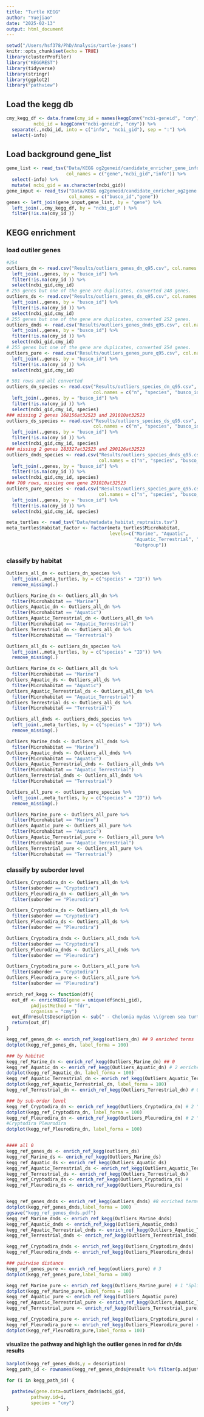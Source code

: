 ```yaml
---
title: "Turtle KEGG"
author: "Yuejiao"
date: "2025-02-13"
output: html_document
---
```


```r
setwd("/Users/hsf378/PhD/Analysis/turtle-jeans")
knitr::opts_chunk$set(echo = TRUE)
library(clusterProfiler)
library("KEGGREST")
library(tidyverse)
library(stringr)
library(ggplot2)
library("pathview")
```

## Load the kegg db

```r
cmy_kegg_df <- data.frame(cmy_id = names(keggConv("ncbi-geneid", "cmy")),
          ncbi_id = keggConv("ncbi-geneid", "cmy")) %>% 
  separate(.,ncbi_id, into = c("info", "ncbi_gid"), sep = ":") %>% 
  select(-info) 
```


## Load background gene_list

```r
gene_list <- read_tsv("Data/KEGG og2geneid/candidate_enricher_gene_info.txt", 
                      col_names = c("gene","ncbi_gid","info")) %>% 
  select(-info) %>% 
  mutate( ncbi_gid = as.character(ncbi_gid))
gene_input <- read_tsv("Data/KEGG og2geneid/candidate_enricher_og2gene.txt",
                       col_names = c("busco_id","gene"))
genes <- left_join(gene_input,gene_list, by = "gene") %>% 
  left_join(.,cmy_kegg_df, by = "ncbi_gid" ) %>% 
  filter(!is.na(cmy_id ))
```

## KEGG enrichment

### load outiler genes
```r
#254
outliers_dn <- read.csv("Results/outliers_genes_dn_q95.csv", col.names = c("n", "busco_id")) %>% 
  left_join(.,genes, by = "busco_id") %>% 
  filter(!is.na(cmy_id )) %>% 
  select(ncbi_gid,cmy_id)
# 255 genes but one of the gene are duplicates, converted 248 genes. 
outliers_ds <- read.csv("Results/outliers_genes_ds_q95.csv", col.names = c("n", "busco_id")) %>% 
  left_join(.,genes, by = "busco_id") %>% 
  filter(!is.na(cmy_id )) %>% 
  select(ncbi_gid,cmy_id)
# 255 genes but one of the gene are duplicates, converted 252 genes.
outliers_dnds <- read.csv("Results/outliers_genes_dnds_q95.csv", col.names = c("n", "busco_id")) %>% 
  left_join(.,genes, by = "busco_id") %>% 
  filter(!is.na(cmy_id )) %>% 
  select(ncbi_gid,cmy_id)
# 255 genes but one of the gene are duplicates, converted 254 genes.
outliers_pure <- read.csv("Results/outliers_genes_pure_q95.csv", col.names = c("n", "busco_id")) %>% 
  left_join(.,genes, by = "busco_id") %>% 
  filter(!is.na(cmy_id )) %>% 
  select(ncbi_gid,cmy_id)

# 501 rows and all converted
outliers_dn_species <- read.csv("Results/outliers_species_dn_q95.csv", 
                                col.names = c("n", "species", "busco_id")) %>% 
  left_join(.,genes, by = "busco_id") %>% 
  filter(!is.na(cmy_id )) %>% 
  select(ncbi_gid,cmy_id, species) 
### missing 2 genes 168156at32523 and 291010at32523 
outliers_ds_species <- read.csv("Results/outliers_species_ds_q95.csv", 
                                col.names = c("n", "species", "busco_id")) %>% 
  left_join(.,genes, by = "busco_id") %>% 
  filter(!is.na(cmy_id )) %>% 
  select(ncbi_gid,cmy_id, species)
### missing 2 genes 283327at32523 and 290126at32523 
outliers_dnds_species <- read.csv("Results/outliers_species_dnds_q95.csv", 
                                  col.names = c("n", "species", "busco_id")) %>% 
  left_join(.,genes, by = "busco_id") %>% 
  filter(!is.na(cmy_id )) %>% 
  select(ncbi_gid,cmy_id, species)
### 700 rows, missing one gene 291010at32523
outliers_pure_species <- read.csv("Results/outliers_species_pure_q95.csv", 
                                  col.names = c("n", "species", "busco_id")) %>% 
  left_join(.,genes, by = "busco_id") %>% 
  filter(!is.na(cmy_id )) %>% 
  select(ncbi_gid,cmy_id, species)

meta_turtles <- read_tsv("Data/metadata_habitat_reptraits.tsv")
meta_turtles$Habitat_factor <- factor(meta_turtles$Microhabitat, 
                                      levels=c("Marine", "Aquatic", 
                                               "Aquatic_Terrestrial", "Terrestrial", 
                                               "Outgroup"))
```

### classify by habitat 
```r
Outliers_all_dn <- outliers_dn_species %>%
  left_join(.,meta_turtles, by = c("species" = "ID")) %>% 
  remove_missing(.)

Outliers_Marine_dn <- Outliers_all_dn %>% 
  filter(Microhabitat == "Marine")
Outliers_Aquatic_dn <- Outliers_all_dn %>% 
  filter(Microhabitat == "Aquatic")
Outliers_Aquatic_Terrestrial_dn <- Outliers_all_dn %>% 
  filter(Microhabitat == "Aquatic_Terrestrial")
Outliers_Terrestrial_dn <- Outliers_all_dn %>% 
  filter(Microhabitat == "Terrestrial")

Outliers_all_ds <- outliers_ds_species %>%
  left_join(.,meta_turtles, by = c("species" = "ID")) %>% 
  remove_missing(.)

Outliers_Marine_ds <- Outliers_all_ds %>% 
  filter(Microhabitat == "Marine")
Outliers_Aquatic_ds <- Outliers_all_ds %>% 
  filter(Microhabitat == "Aquatic")
Outliers_Aquatic_Terrestrial_ds <- Outliers_all_ds %>% 
  filter(Microhabitat == "Aquatic_Terrestrial")
Outliers_Terrestrial_ds <- Outliers_all_ds %>% 
  filter(Microhabitat == "Terrestrial")

Outliers_all_dnds <- outliers_dnds_species %>%
  left_join(.,meta_turtles, by = c("species" = "ID")) %>% 
  remove_missing(.)

Outliers_Marine_dnds <- Outliers_all_dnds %>% 
  filter(Microhabitat == "Marine")
Outliers_Aquatic_dnds <- Outliers_all_dnds %>% 
  filter(Microhabitat == "Aquatic")
Outliers_Aquatic_Terrestrial_dnds <- Outliers_all_dnds %>% 
  filter(Microhabitat == "Aquatic_Terrestrial")
Outliers_Terrestrial_dnds <- Outliers_all_dnds %>% 
  filter(Microhabitat == "Terrestrial")

Outliers_all_pure <- outliers_pure_species %>%
  left_join(.,meta_turtles, by = c("species" = "ID")) %>% 
  remove_missing(.)

Outliers_Marine_pure <- Outliers_all_pure %>% 
  filter(Microhabitat == "Marine")
Outliers_Aquatic_pure <- Outliers_all_pure %>% 
  filter(Microhabitat == "Aquatic")
Outliers_Aquatic_Terrestrial_pure <- Outliers_all_pure %>% 
  filter(Microhabitat == "Aquatic_Terrestrial")
Outliers_Terrestrial_pure <- Outliers_all_pure %>% 
  filter(Microhabitat == "Terrestrial")
```


### classify by suborder level
```r

Outliers_Cryptodira_dn <- Outliers_all_dn %>% 
  filter(suborder == "Cryptodira")
Outliers_Pleurodira_dn <- Outliers_all_dn %>% 
  filter(suborder == "Pleurodira")

Outliers_Cryptodira_ds <- Outliers_all_ds %>% 
  filter(suborder == "Cryptodira")
Outliers_Pleurodira_ds <- Outliers_all_ds %>% 
  filter(suborder == "Pleurodira")

Outliers_Cryptodira_dnds <- Outliers_all_dnds %>% 
  filter(suborder == "Cryptodira")
Outliers_Pleurodira_dnds <- Outliers_all_dnds %>% 
  filter(suborder == "Pleurodira")

Outliers_Cryptodira_pure <- Outliers_all_pure %>% 
  filter(suborder == "Cryptodira")
Outliers_Pleurodira_pure <- Outliers_all_pure %>% 
  filter(suborder == "Pleurodira")
```

```r
enrich_ref_kegg <- function(df){
  out_df <- enrichKEGG(gene = unique(df$ncbi_gid),
         pAdjustMethod = "fdr",
         organism = "cmy")
  out_df@result$Description <- sub(" - Chelonia mydas \\(green sea turtle\\)", "", out_df@result$Description)
  return(out_df)
}

```



```r
kegg_ref_genes_dn <- enrich_ref_kegg(outliers_dn) ## 9 enriched terms
dotplot(kegg_ref_genes_dn, label_forma = 100)

### by habitat 
kegg_ref_Marine_dn <- enrich_ref_kegg(Outliers_Marine_dn) ## 0
kegg_ref_Aquatic_dn <- enrich_ref_kegg(Outliers_Aquatic_dn) # 2 enriched terms
dotplot(kegg_ref_Aquatic_dn, label_forma = 100)
kegg_ref_Aquatic_Terrestrial_dn <- enrich_ref_kegg(Outliers_Aquatic_Terrestrial_dn) # 1 enriched terms
dotplot(kegg_ref_Aquatic_Terrestrial_dn, label_forma = 100)
kegg_ref_Terrestrial_dn <- enrich_ref_kegg(Outliers_Terrestrial_dn) # 0

### by sub-order level
kegg_ref_Cryptodira_dn <- enrich_ref_kegg(Outliers_Cryptodira_dn) # 2 "Ubiquitin mediated proteolysis" "Spliceosome"
dotplot(kegg_ref_Cryptodira_dn, label_forma = 100)
kegg_ref_Pleurodira_dn <- enrich_ref_kegg(Outliers_Pleurodira_dn) # 2 "Ubiquitin mediated proteolysis" "Spliceosome"
#Cryptodira Pleurodira 
dotplot(kegg_ref_Pleurodira_dn, label_forma = 100)


#### all 0
kegg_ref_genes_ds <- enrich_ref_kegg(outliers_ds)
kegg_ref_Marine_ds <- enrich_ref_kegg(Outliers_Marine_ds)
kegg_ref_Aquatic_ds <- enrich_ref_kegg(Outliers_Aquatic_ds)
kegg_ref_Aquatic_Terrestrial_ds <- enrich_ref_kegg(Outliers_Aquatic_Terrestrial_ds)
kegg_ref_Terrestrial_ds <- enrich_ref_kegg(Outliers_Terrestrial_ds)
kegg_ref_Cryptodira_ds <- enrich_ref_kegg(Outliers_Cryptodira_ds) # 
kegg_ref_Pleurodira_ds <- enrich_ref_kegg(Outliers_Pleurodira_ds) 


kegg_ref_genes_dnds <- enrich_ref_kegg(outliers_dnds) #8 enriched terms
dotplot(kegg_ref_genes_dnds,label_forma = 100)
ggsave("kegg_ref_genes_dnds.pdf")
kegg_ref_Marine_dnds <- enrich_ref_kegg(Outliers_Marine_dnds)
kegg_ref_Aquatic_dnds <- enrich_ref_kegg(Outliers_Aquatic_dnds)
kegg_ref_Aquatic_Terrestrial_dnds <- enrich_ref_kegg(Outliers_Aquatic_Terrestrial_dnds)
kegg_ref_Terrestrial_dnds <- enrich_ref_kegg(Outliers_Terrestrial_dnds)

kegg_ref_Cryptodira_dnds <- enrich_ref_kegg(Outliers_Cryptodira_dnds) 
kegg_ref_Pleurodira_dnds <- enrich_ref_kegg(Outliers_Pleurodira_dnds) 

### pairwise distance
kegg_ref_genes_pure <- enrich_ref_kegg(outliers_pure) # 3
dotplot(kegg_ref_genes_pure,label_forma = 100)

kegg_ref_Marine_pure <- enrich_ref_kegg(Outliers_Marine_pure) # 1 "Spliceosome" 
dotplot(kegg_ref_Marine_pure,label_forma = 100)
kegg_ref_Aquatic_pure <- enrich_ref_kegg(Outliers_Aquatic_pure)
kegg_ref_Aquatic_Terrestrial_pure <- enrich_ref_kegg(Outliers_Aquatic_Terrestrial_pure)
kegg_ref_Terrestrial_pure <- enrich_ref_kegg(Outliers_Terrestrial_pure)

kegg_ref_Cryptodira_pure <- enrich_ref_kegg(Outliers_Cryptodira_pure) # 0
kegg_ref_Pleurodira_pure <- enrich_ref_kegg(Outliers_Pleurodira_pure) # 1 "Spliceosome" 
dotplot(kegg_ref_Pleurodira_pure,label_forma = 100)

```

#### visualize the pathway and highligh the outlier genes in red for dn/ds results

```r

barplot(kegg_ref_genes_dnds,y = description)
kegg_path_id <- rownames(kegg_ref_genes_dnds@result %>% filter(p.adjust < 0.05) %>% select(ID))

for (i in kegg_path_id) {
  
  pathview(gene.data=outliers_dnds$ncbi_gid, 
         pathway.id=i, 
         species = "cmy")
}

```





